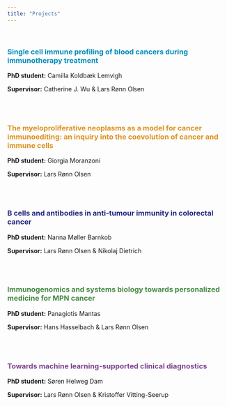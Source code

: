 ```yaml
---
title: "Projects"
---
```


<br>





### <span style="color: #008CBA;">Single cell immune profiling of blood cancers during immunotherapy treatment</span>

**PhD student:** Camilla Koldbæk Lemvigh

**Supervisor:** Catherine J. Wu & Lars Rønn Olsen


<br><br>



### <span style="color: #db931f;">The myeloproliferative neoplasms as a model for cancer immunoediting: an inquiry into the coevolution of cancer and immune cells</span>

**PhD student:** Giorgia Moranzoni

**Supervisor:** Lars Rønn Olsen



<br><br>


### <span style="color: #242880;">B cells and antibodies in anti-tumour immunity in colorectal cancer</span>

**PhD student:** Nanna Møller Barnkob

**Supervisor:** Lars Rønn Olsen & Nikolaj Dietrich

<br><br>




### <span style="color: #468a43;">Immunogenomics and systems biology towards personalized medicine for MPN cancer</span>

**PhD student:** Panagiotis Mantas

**Supervisor:** Hans Hasselbach & Lars Rønn Olsen


<br><br>



### <span style="color: #7d438f;">Towards machine learning-supported clinical diagnostics</span>

**PhD student:** Søren Helweg Dam

**Supervisor:** Lars Rønn Olsen & Kristoffer Vitting-Seerup


